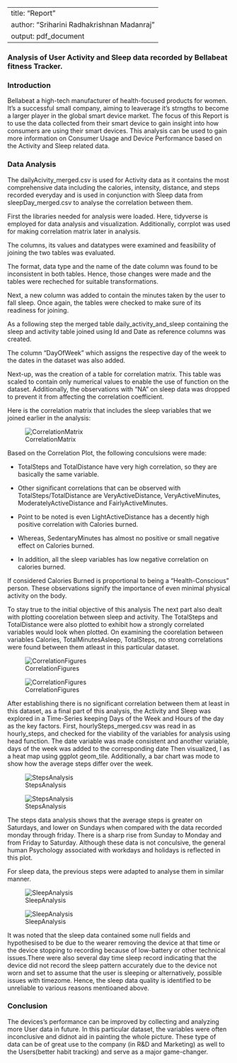
---
title: "Report"
author: "Sriharini Radhakrishnan Madanraj"
output: pdf_document
---

### **Analysis of User Activity and Sleep data recorded by Bellabeat fitness Tracker.**

### Introduction

Bellabeat a high-tech manufacturer of health-focused products for women. It's a successful small company, aiming to leaverage it's strngths to become a larger player in the global smart device market. The focus of this Report is to use the data collected from their smart device to gain insight into how consumers are using their smart devices. This analysis can be used to gain more information on Consumer Usage and Device Performance based on the Activity and Sleep related data.

### Data Analysis

The dailyAcivity_merged.csv is used for Activity data as it contains the most comprehensive data including the calories, intensity, distance, and steps recorded everyday and is used in conjunction with Sleep data from sleepDay_merged.csv to analyse the correlation between them.

First the libraries needed for analysis were loaded. Here, tidyverse is employed for data analysis and visualization. Additionally, corrplot was used for making correlation matrix later in analysis.

The columns, its values and datatypes were examined and feasibility of joining the two tables was evaluated.

The format, data type and the name of the date column was found to be inconsistent in both tables. Hence, those changes were made and the tables were recheched for suitable transformations.

Next, a new column was added to contain the minutes taken by the user to fall sleep. Once again, the tables were checked to make sure of its readiness for joining.

As a following step the merged table daily_activity_and_sleep containing the sleep and activity table joined using Id and Date as reference columns was created.

The column "DayOfWeek" which assigns the respective day of the week to the dates in the dataset was also added.

Next-up, was the creation of a table for correlation matrix. This table was scaled to contain only numerical values to enable the use of function on the dataset. Additionally, the observations with "NA" on sleep data was dropped to prevent it from affecting the correlation coefficient.

Here is the correlation matrix that includes the sleep variables that we joined earlier in the analysis:

![CorrelationMatrix](./figures/CorrelationMatrix.png)

Based on the Correlation Plot, the following conculsions were made:

-   TotalSteps and TotalDistance have very high correlation, so they are basically the same variable.

-   Other significant correlations that can be observed with TotalSteps/TotalDistance are VeryActiveDistance, VeryActiveMinutes, ModeratelyActiveDistance and FairlyActiveMinutes.

-   Point to be noted is even LightActiveDistance has a decently high positive correlation with Calories burned.

-   Whereas, SedentaryMinutes has almost no positive or small negative effect on Calories burned.

-   In addition, all the sleep variables has low negative correlation on calories burned.

If considered Calories Burned is proportional to being a "Health-Conscious" person. These observations signify the importance of even minimal physical activity on the body.

To stay true to the initial objective of this analysis The next part also dealt with plotting coorelation between sleep and activity. The TotalSteps and TotalDistance were also plotted to exhibit how a strongly correlated variables would look when plotted. On examining the coorelation between variables Calories, TotalMinutesAsleep, TotalSteps, no strong correlations were found between them atleast in this particular dataset.

![CorrelationFigures](./figures/CorrelationFigure1.png)

![CorrelationFigures](./figures/CorrelationFigure1.png)

After establishing there is no significant correlation between them at least in this dataset, as a final part of this analysis, the Activity and Sleep was explored in a Time-Series keeping Days of the Week and Hours of the day as the key factors. First, hourlySteps_merged.csv was read in as hourly_steps, and checked for the viability of the variables for analysis using head function. The date variable was made consistent and another variable, days of the week was added to the corresponding date Then visualized, I as a heat map using ggplot geom_tile. Additionally, a bar chart was mode to show how the average steps differ over the week.

![StepsAnalysis](./figures/StepsHeatmap.png)

![StepsAnalysis](./figures/AverageStepsPlot.png)

The steps data analysis shows that the average steps is greater on Saturdays, and lower on Sundays when compared with the data recorded monday through friday. There is a sharp rise from Sunday to Monday and from Friday to Saturday. Although these data is not conculsive, the general human Psychology associated with workdays and holidays is reflected in this plot.

For sleep data, the previous steps were adapted to analyse them in similar manner.

![SleepAnalysis](./figures/SleepHeatmap.png)

![SleepAnalysis](./figures/AverageSleepPlot.png)

It was noted that the sleep data contained some null fields and hypothesised to be due to the wearer removing the device at that time or the device stopping to recording because of low-battery or other technical issues.There were also several day time sleep record indicating that the device did not record the sleep pattern accurately due to the device not worn and set to assume that the user is sleeping or alternatively, possible issues with timezome. Hence, the sleep data quality is identified to be unreliable to various reasons mentioaned above.

### Conclusion

The devices's performance can be improved by collecting and analyzing more User data in future. In this particular dataset, the variables were often inconclusive and didnot aid in painting the whole picture. These type of data can be of great use to the company (in R&D and Marketing) as well to the Users(better habit tracking) and serve as a major game-changer.
